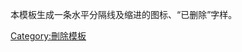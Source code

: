 <noinclude>{{template doc page viewed directly}}</noinclude>
<!-- 在本行下編輯模板說明 -->
本模板生成一条水平分隔线及缩进的图标、“已删除”字样。
<includeonly>
<!-- 本行下加入模板的分類 -->
[[Category:刪除模板]]
<!-- 本行下加入模板的跨語言鏈接 -->
</includeonly>
